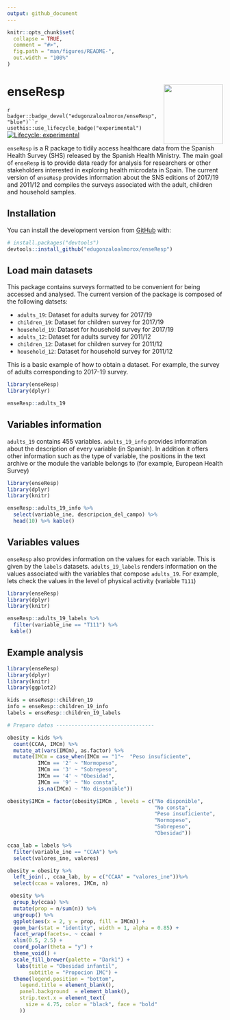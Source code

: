 ```yaml
---
output: github_document
---
```


<!-- README.md is generated from README.Rmd. Please edit that file -->

```r
knitr::opts_chunk$set(
  collapse = TRUE,
  comment = "#>",
  fig.path = "man/figures/README-",
  out.width = "100%"
)
```

# enseResp <img src='man/figures/logo.png' align="right" height="138.5" />

<!-- badges: start -->

`r badger::badge_devel("edugonzaloalmorox/enseResp", "blue")``r usethis::use_lifecycle_badge("experimental")`
[![Lifecycle: experimental](https://img.shields.io/badge/lifecycle-experimental-orange.svg)](https://www.tidyverse.org/lifecycle/#experimental)
<!-- badges: end -->

`enseResp` is a R package to tidily access healthcare data from the Spanish Health Survey (SHS) released by the Spanish Health Ministry. The main goal of `enseResp` is to provide data ready for analysis for researchers or other stakeholders interested in exploring health microdata in Spain. The current version of `enseResp` provides  information about the SNS editions of 2017/19 and 2011/12 and compiles the surveys associated with the adult, children and household samples.


## Installation

You can install the development version from [GitHub](https://github.com/) with:

``` r
# install.packages("devtools")
devtools::install_github("edugonzaloalmorox/enseResp")
```
## Load main datasets

This package contains surveys formatted to be convenient for being accessed and analysed. The current version of the package is composed of the following datsets:

* `adults_19`: Dataset for adults survey for 2017/19
* `children_19`: Dataset for children survey for 2017/19
* `household_19`: Dataset for household survey for 2017/19
* `adults_12`: Dataset for adults survey for 2011/12
* `children_12`: Dataset for children survey for 2011/12
* `household_12`: Dataset for household survey for 2011/12


This is a basic example of how to obtain a dataset. For example, the survey of adults corresponding to 2017-19 survey. 

```r
library(enseResp)
library(dplyr)

enseResp::adults_19
```

## Variables information


`adults_19` contains 455 variables. `adults_19_info` provides information about the description of every variable (in Spanish). In addition it offers other information such as the type of variable, the positions in the text archive or the module the variable belongs to (for example, European Health Survey)

```r
library(enseResp)
library(dplyr)
library(knitr)

enseResp::adults_19_info %>% 
  select(variable_ine, descripcion_del_campo) %>% 
  head(10) %>% kable()
```

## Variables values


`enseResp` also provides information on the values for each variable. This is given by the `labels` datasets. `adults_19_labels` renders information on the values associated with the variables that compose `adults_19`. For example, lets check the values in the level of physical activity (variable `T111`)

```r
library(enseResp)
library(dplyr)
library(knitr)

enseResp::adults_19_labels %>% 
  filter(variable_ine == "T111") %>%
 kable()
```

## Example analysis

```r
library(enseResp)
library(dplyr)
library(knitr)
library(ggplot2)

kids = enseResp::children_19
info = enseResp::children_19_info
labels = enseResp::children_19_labels

# Preparo datos --------------------------------

obesity = kids %>%
  count(CCAA, IMCm) %>%
  mutate_at(vars(IMCm), as.factor) %>%
  mutate(IMCm = case_when(IMCm == "1"~  "Peso insuficiente",
          IMCm == '2' ~ "Normopeso", 
          IMCm == '3' ~ "Sobrepeso", 
          IMCm == '4' ~ "Obesidad", 
          IMCm == '9' ~ "No consta", 
          is.na(IMCm) ~ "No disponible"))

obesity$IMCm = factor(obesity$IMCm , levels = c("No disponible", 
                                                "No consta", 
                                                "Peso insuficiente",
                                                "Normopeso",
                                                "Sobrepeso",
                                                "Obesidad"))

ccaa_lab = labels %>%
  filter(variable_ine == "CCAA") %>%
  select(valores_ine, valores)

obesity = obesity %>%
  left_join(., ccaa_lab, by = c("CCAA" = "valores_ine"))%>%
  select(ccaa = valores, IMCm, n)

 obesity %>%
  group_by(ccaa) %>%
  mutate(prop = n/sum(n)) %>%
  ungroup() %>%
  ggplot(aes(x = 2, y = prop, fill = IMCm)) +
  geom_bar(stat = "identity", width = 1, alpha = 0.85) +
  facet_wrap(facets=. ~ ccaa) +
  xlim(0.5, 2.5) +
  coord_polar(theta = "y") +
  theme_void() +
  scale_fill_brewer(palette = "Dark1") +
   labs(title = "Obesidad infantil", 
       subtitle = "Propocion IMC") +
  theme(legend.position = "bottom",
    legend.title = element_blank(), 
    panel.background  = element_blank(),
    strip.text.x = element_text(
      size = 4.75, color = "black", face = "bold"
    ))


```
